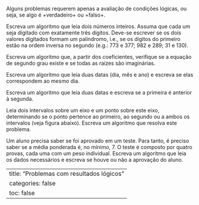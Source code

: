 Alguns problemas requerem apenas a avaliação de condições lógicas, ou seja, se algo é +verdadeiro+ ou +falso+.


Escreva um algoritmo que leia dois
números inteiros. Assuma que cada um seja
digitado com exatamente três dígitos. Deve-se
escrever se os dois valores digitados formam um
palíndromo, i.e., se os dígitos do primeiro estão na
ordem inversa no segundo (e.g.: 773 e 377; 982 e
289; 31 e 130).


Escreva um algoritmo que, a partir dos
coeficientes, verifique se a equação de segundo
grau existe e se todas as raízes são imaginárias.


Escreva um algoritmo que leia duas datas (dia, mês e ano) e
escreva se elas correspondem ao mesmo dia.


Escreva um algoritmo que leia duas datas
e escreva se a primeira é anterior à segunda.

Leia dois intervalos sobre um eixo e um
ponto sobre este eixo, determinando se o ponto
pertence ao primeiro, ao segundo ou a ambos os
intervalos (veja figura abaixo). Escreva um
algoritmo que resolva este problema.


Um aluno precisa saber se foi aprovado
em um teste. Para tanto, é preciso saber se a
média ponderada é, no mínimo, 7. O teste é
composto por quatro provas, cada uma com um
peso individual. Escreva um algoritmo que leia
os dados necessários e escreva se houve ou não
a aprovação do aluno.

---
title: "Problemas com resultados lógicos"
categories: false
toc: false
---
